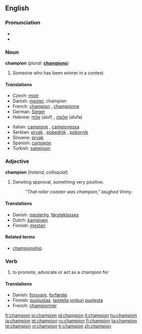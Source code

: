==English==
{{wikipedia}}

===Pronunciation===
* {{audio|en-gb-champion.ogg|Audio (RP)}}
* {{audio|en-us-champion.ogg|Audio (US)}}

===Noun===
'''champion'''  (''plural:'' '''[[champions]]''')

# Someone who has been winner in a contest.

====Translations====
{{trans-top|someone who has been winner in a contest}}
* Czech: [[mistr]] {{m}}
* Danish: [[mester]], champion
* French: [[#French|champion]] {{m}}, [[championne]] {{f}}
* German: [[Sieger]] {{m}}
* Hebrew: [[אלוף]] (aluf) {{m}}, [[אלופה]] (alufa) {{f}}
{{trans-mid}}
* Italian: [[campione]] {{m}}, [[campionessa]] {{f}}
* Serbian: [[prvak]] {{m}}, [[pobednik]] {{m}}, [[pobornik]] {{m}}
* Slovene: [[prvak]] {{m}}
* Spanish: [[campeón]] {{m}}
* Turkish: [[şampiyon]]
{{trans-bottom}}

===Adjective===
'''champion'''  (''Ireland, colloquial'')

# Denoting approval, something very positive.
#: ''"That roller coaster was champion," laughed Vinny.''

====Translations====
{{top}}
* Danish: [[mesterlig]], [[førsteklasses]]
* Dutch: [[kampioen]]
* Finnish: [[mestari]]
{{mid}}
{{bottom}}

====Related terms====
* [[championship]]

===Verb===
{{en-verb}}

# {{usually|of a cause}} to promote, advocate or act as a champion for

====Translations====
{{top}}
* Danish: [[forsvare]], [[forfægte]]
* Finnish: [[puolustaa]], [[taistella]] [[joku|jonkun]] [[puolesta]]
* French: [[championner]]
{{mid}}
{{bottom}}

[[fr:champion]]
[[io:champion]]
[[id:champion]]
[[it:champion]]
[[hu:champion]]
[[ja:champion]]
[[pt:champion]]
[[ru:champion]]
[[fi:champion]]
[[ta:champion]]
[[te:champion]]
[[vi:champion]]
[[tr:champion]]
[[zh:champion]]
